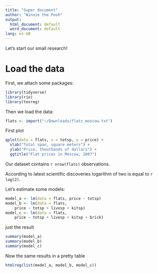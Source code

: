 ```yaml
---
title: "Super document"
author: "Winnie the Pooh"
output:
  html_document: default
  word_document: default
lang: en-GB
---
```


Let's start our small research!

# Load the data

First, we attach some packages:

```r
library(tidyverse)
library(rio)
library(texreg)
```

Then we load the data:
```r
flats <- import("~/Downloads/flats_moscow.txt")
```

First plot

```r
qplot(data = flats, x = totsp, y = price) +
  xlab("Total span, square meters") +
  ylab("Price, thouthands of dollars") +
  ggtitle("Flat prices in Moscow, 2007")
```

Our dataset contains `r nrow(flats)` observations.

According to latest scientific discoveries logarithm of two is equal to `r log(2)`.

Let's estimate some models:
```r
model_a <- lm(data = flats, price ~ totsp)
model_b <- lm(data = flats, 
    price ~ totsp + livesp + kitsp)
model_c <- lm(data = flats, 
    price ~ totsp + livesp + kitsp + brick)
```


just the result
```r
summary(model_a)
summary(model_b)
summary(model_c)
```

Now the same results in a pretty table

```r
htmlreg(list(model_a, model_b, model_c))
```





